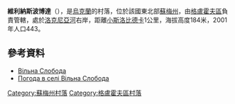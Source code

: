 {{coord|51|48|46|N|34|12|54|E|scale:100000_region:UA|display=title}}

'''維利納斯波博達'''（{{lang-uk|Вільна Слобода}}），是[[烏克蘭|烏克蘭]]的村落，位於該國東北部[[蘇梅州|蘇梅州]]，由[[格盧霍夫區|格盧霍夫區]]負責管轄，處於[[洛克尼亞河_(克列文河支流)|洛克尼亞河]]右岸，距離[[小斯洛比德卡_(格盧霍夫區)|小斯洛比德卡]]1公里，海拔高度184米，2001年人口443。

==參考資料==
* [http://w1.c1.rada.gov.ua/pls/z7502/A005?rdat1=02.02.2010&rf7571=28885 Вільна Слобода]{{dead link|date=2018年4月 |bot=InternetArchiveBot |fix-attempted=yes }}
* [http://weather.in.ua/ua/symskaja/3953 Погода в селі Вільна Слобода] {{Wayback|url=http://weather.in.ua/ua/symskaja/3953 |date=20111219220618 }}

{{DEFAULTSORT:Вільна Слобода}}

[[Category:蘇梅州村落|Category:蘇梅州村落]]
[[Category:格盧霍夫區村落|Category:格盧霍夫區村落]]


{{Sumy-geo-stub}}